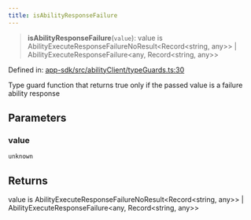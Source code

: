 ```yaml
---
title: isAbilityResponseFailure
---
```


> **isAbilityResponseFailure**(`value`): value is AbilityExecuteResponseFailureNoResult\<Record\<string, any\>\> \| AbilityExecuteResponseFailure\<any, Record\<string, any\>\>

Defined in: [app-sdk/src/abilityClient/typeGuards.ts:30](https://github.com/LIT-Protocol/Vincent/blob/4f61b0b06d818c2273457b0cc8a4e68ed21a72ed/packages/libs/app-sdk/src/abilityClient/typeGuards.ts#L30)

Type guard function that returns true only if the passed value is a failure ability response

## Parameters

### value

`unknown`

## Returns

value is AbilityExecuteResponseFailureNoResult\<Record\<string, any\>\> \| AbilityExecuteResponseFailure\<any, Record\<string, any\>\>
